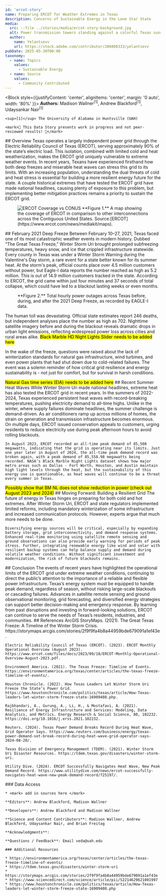 ```yaml
---
id: 'ercot-story'
name: Preparing ERCOT for Weather Extremes in Texas
description: Concerns of Sustainable Energy in the Lone Star State
media:
  src: ::file ../stories/media/ercot-story-background.jpg
  alt: Power transmission towers standing against a colorful Texas sunset sky
  author: 
    name: Yelantsevv
    url: https://stock.adobe.com/contributor/206006333/yelantsevv
pubDate: 2025-05-30T00:00
taxonomy:
  - name: Topics
    values:
      - Sustainable Energy
  - name: Source
    values:
      - Community Contributed
---
```


<Block style={{justifyContent: 'center', alignItems: 'center', margin: '0 auto', width: '80%' }}>
  <Prose>
    **Authors:** Madison Wallner<sup>[1]</sup>\, Andrew Blackford<sup>[1]</sup>\, Udaysankar Nair<sup>[1]</sup>
   
    <sup>[1]</sup> The University of Alabama in Huntsville (UAH)

    <mark>🚧 This Data Story presents work in progress and not peer-reviewed results! 🚧</mark>
  </Prose>
</Block>

<Block>
  <Prose>
    ## Overview
    Texas operates a largely independent power grid through the Electric Reliability Council of Texas (ERCOT), serving approximately 90% of the state’s electric load. This isolation, combined with limited cold and heat weatherization, makes the ERCOT grid uniquely vulnerable to extreme weather events. In recent years, Texans have experienced firsthand how both deep freezes and miserable heat waves can stress this grid to its limits. With an increasing population, understanding the dual threats of cold and heat stress is essential for building a more resilient energy future for the state. A couple historical extremes that have tested the ERCOT grid have made national headlines, causing plenty of exposure to this problem, but implementing better mitigation practices remains a priority to sustain the ERCOT grid.
  </Prose>

  <Figure>
    <Image
      src={new URL('./ercot-map.jpg', import.meta.url).href}
      alt='ERCOT Coverage vs CONUS'
    />
    <Caption>
    **Figure 1.** A map showing the coverage of ERCOT in comparison to other interconnections across the Contiguous United States. Source:[ERCOT](https://www.ercot.com/news/mediakit/maps).
    </Caption>
  </Figure>
</Block>

<Block>
  <Prose>
    ## February 2021 Deep Freeze
    Between February 10–27, 2021, Texas faced one of its most catastrophic weather events in modern history. Dubbed “The Great Texas Freeze,” Winter Storm Uri brought prolonged subfreezing temperatures, heavy snow, and ice that crippled infrastructure statewide. Every county in Texas was under a Winter Storm Warning during the Valentine's Day storm, a rare event for a state better known for its summer heat. At the storm's peak, official counts place over 4.5 million customers without power, but Eagle-I data reports the number reached as high as 5.2 million. This is out of 14.9 million customers tracked in the state. According to ERCOT, the grid came within just four minutes and 37 seconds of total collapse, which could have led to a blackout lasting weeks or even months.
  </Prose>
</Block>

<Block>
  <Figure>
    <Chart
      dataPath={new URL('./ERCOT_power_outages_Texas.csv', import.meta.url).href}
      dateFormat="%m/%d/%Y %H:%M"
      idKey='State'
      xKey='Date'
      yKey='Total_Power_Outages'
      yAxisLabel='Maximum Power Outages Recorded Hourly'
    />
    <Caption>
      **Figure 2.** Total hourly power outages across Texas before, during, and after the 2021 Deep Freeze, as recorded by EAGLE-I data.
    </Caption>
  </Figure>
  <Prose>
   The human toll was devastating. Official state estimates report 246 deaths, but independent analyses place the number as high as 702. Nighttime satellite imagery before and during the blackout reveals dramatic drops in urban light emissions, reflecting widespread power loss across cities and rural areas alike.
  </Prose>
</Block>

<Block>
  <Prose>
   <mark>Black Marble HD Night Lights Slider needs to be added here</mark>

   In the wake of the freeze, questions were raised about the lack of winterization standards for natural gas infrastructure, wind turbines, and even power plants that had shut down due to cold-related failures. The event was a solemn reminder of how critical grid resilience and energy sustainability is - not just for comfort, but for survival in harsh conditions.
  </Prose>
</Block>

<Block>
  <Prose>
   <mark>Natural Gas time series (EIA) needs to be added here</mark>
  </Prose>
</Block>

<Block>
  <Prose>
    ## Recent Summer Heat Waves
    While Winter Storm Uri made national headlines, extreme heat has also tested the ERCOT grid in recent years. In the summers of 2022-2024, Texas experienced persistent heat waves with record-breaking temperatures, pushing electricity demand to all-time highs. Unlike in the winter, where supply failures dominate headlines, the summer challenge is demand-driven. As air conditioners ramp up across millions of homes, the strain on generation and transmission infrastructure becomes enormous. On multiple days, ERCOT issued conservation appeals to customers, urging residents to reduce electricity use during peak afternoon hours to avoid rolling blackouts.

    In August 2023, ERCOT recorded an all-time peak demand of 85,508 megawatts, indicating that the grid is operating near its limits. Just one year later in August of 2024, the all-time peak demand record was broken again, with a peak demand of 85,558.98 megawatts being recorded. NASA’s Black Marble Night Lights dataset shows how major metro areas such as Dallas - Fort Worth, Houston, and Austin maintain high light levels through the heat, but the sustainability of this energy use is questionable, as heat waves will continue to be a threat every summer in Texas.
  </Prose>
</Block>

<Block>
  <Prose>
   <mark>Possibly show that BM NL does not show reduction in power (check out August 2023 and 2024)</mark>
  </Prose>
</Block>

<Block>
  <Prose>
    ## Moving Forward: Building a Resilient Grid
    The future of energy in Texas hinges on preparing for both cold and hot extremes. After Winter Storm Uri, ERCOT and state regulators implemented limited reforms, including mandatory winterization of some infrastructure and increased communication protocols. However, experts argue that much more needs to be done.

    Diversifying energy sources will be critical, especially by expanding battery storage, grid interconnectivity, and demand response systems. Enhanced real-time monitoring using satellite remote sensing and ground observations can also provide early warning for periods of peak stress. Further, integrating renewable energy like wind and solar with resilient backup systems can help balance supply and demand during volatile weather conditions. Without significant investment and modernization, the risk of future blackouts remains.
  </Prose>
</Block>

<Block>
  <Prose>
    ## Conclusion
    The events of recent years have highlighted the operational limits of the ERCOT grid under extreme weather conditions, continuing to direct the public’s attention to the importance of a reliable and flexible power infrastructure. Texas’s energy system must be equipped to handle peak demand, regardless of season, without risking large-scale blackouts or cascading failures. Advances in satellite remote sensing and ground observational monitoring, grid forecasting, and diversified energy strategies can support better decision-making and emergency response. By learning from past disruptions and investing in forward-looking solutions, ERCOT can continue to serve the needs of Texas’s residents, industries, and communities.
  </Prose>
</Block>

<Block>
  <Prose>
    ## References
    ArcGIS StoryMaps. (2021). The Great Texas Freeze: A Timeline of the Winter Storm Crisis. https://storymaps.arcgis.com/stories/2f9f9fa4b8a44959bde679091a1ef43e.

    Electric Reliability Council of Texas (ERCOT). (2023). ERCOT Monthly Operational Overview (August 2023). https://www.ercot.com/files/docs/2023/09/18/ERCOT-Monthly-Operational-Overview-August-2023.pdf.

    Environment America. (2021). The Texas Freeze: Timeline of Events. https://environmentamerica.org/texas/center/articles/the-texas-freeze-timeline-of-events/.

    Houston Chronicle. (2022). How Texas Leaders Let Winter Storm Uri Freeze the State’s Power Grid. https://www.houstonchronicle.com/politics/texas/article/How-Texas-leaders-let-winter-storm-freeze-state-16909408.php.
    
    Rajbhandari, A., Gurung, A., Li, H., & Mostafavi, A. (2021). Resilience of Energy Infrastructure and Services: Modeling, Data Analytics, and Metrics. Energy Research & Social Science, 80, 102232. https://doi.org/10.1016/j.erss.2021.102232.
    
    Reuters. (2024). Texas Power Demand Breaks Record During Heat Wave, Grid Operator Says. https://www.reuters.com/business/energy/texas-power-demand-set-break-record-during-heat-wave-grid-operator-says-2024-08-20/.
    
    Texas Division of Emergency Management (TDEM). (2021). Winter Storm Uri Disaster Resources. https://tdem.texas.gov/disasters/winter-storm-uri.

    Utility Dive. (2024). ERCOT Successfully Navigates Heat Wave, New Peak Demand Record. https://www.utilitydive.com/news/ercot-successfully-navigates-heat-wave-new-peak-demand-record/725197/.
  </Prose>
</Block>

<Block>
  <Prose>
    ### Data Access

    * <mark> add in sources here </mark>
  </Prose>
</Block>

<Block>
  <Prose>

    **Editors**: Andrew Blackford, Madison Wallner

    **Developers**: Andrew Blackford and Madison Wallner

    **Science and Content Contributors**: Madison Wallner, Andrew Blackford, Udaysankar Nair, and Brian Freitag

    **Acknowledgments**: 

    **Questions / Feedback**: Email veda@uah.edu 

    ### Additional Resources

    * https://environmentamerica.org/texas/center/articles/the-texas-freeze-timeline-of-events/
    * https://tdem.texas.gov/disasters/winter-storm-uri
    * https://storymaps.arcgis.com/stories/2f9f9fa4b8a44959bde679091a1ef43e
    * https://www.sciencedirect.com/science/article/pii/S2214629621001997
    * https://www.houstonchronicle.com/politics/texas/article/How-Texas-leaders-let-winter-storm-freeze-state-16909408.php

  </Prose>
</Block>